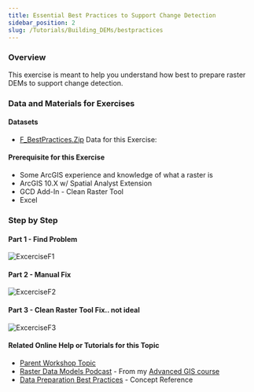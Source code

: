 ```yaml
---
title: Essential Best Practices to Support Change Detection
sidebar_position: 2
slug: /Tutorials/Building_DEMs/bestpractices
---
```


### Overview

This exercise is meant to help you understand how best to prepare raster DEMs to support change detection. 

### Data and Materials for Exercises

#### Datasets

- [F_BestPractices.Zip](http://etalweb.joewheaton.org/etal_workshops/GCD/2015_USU/F_BestPractices.zip) Data for this Exercise:



#### Prerequisite for this Exercise

- Some ArcGIS experience and knowledge of what a raster is
- ArcGIS 10.X w/ Spatial Analyst Extension
- GCD Add-In - Clean Raster Tool
- Excel

### Step by Step

#### Part 1 - Find Problem

![ExcerciseF1](/img/tutorials/ExcerciseF1.png)

#### Part 2 - Manual Fix

![ExcerciseF2](/img/tutorials/ExcerciseF2.png)



<YouTubeEmbed videoId="HM9o_xK0iD4" title="Best Practices Part 2" />

#### Part 3 - Clean Raster Tool Fix.. not ideal

![ExcerciseF3](/img/tutorials/ExcerciseF3.png)

<YouTubeEmbed videoId="CWDE6mQPq-0" title="Best Practices Part 3" />

#### Related Online Help or Tutorials for this Topic

- [Parent Workshop Topic](/Help/Workshops/workshop-topics/versions/3-day-workshop/1-Principles/f-essential-best-practices-to-support-change-detection)
- [Raster Data Models Podcast](http://gis.joewheaton.org/topics/digitalmaps/1-podcast#TOC-Raster-Data-Models) - From my [Advanced GIS course](http://gis.joewheaton.org/)
- [Data Preparation Best Practices](/gcd-concepts/data-preparation---best-practices) - Concept Reference

